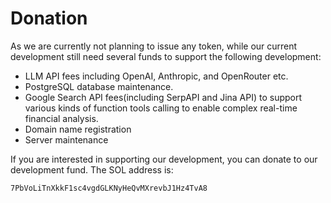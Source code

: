 # Donation

As we are currently not planning to issue any token, while our current development still need several funds to support the following development:

- LLM API fees including OpenAI, Anthropic, and OpenRouter etc.
- PostgreSQL database maintenance.
- Google Search API fees(including SerpAPI and Jina API) to support various kinds of function tools calling to enable complex real-time financial analysis.
- Domain name registration
- Server maintenance


If you are interested in supporting our development, you can donate to our development fund. The SOL address is:

```
7PbVoLiTnXkkF1sc4vgdGLKNyHeQvMXrevbJ1Hz4TvA8
```



